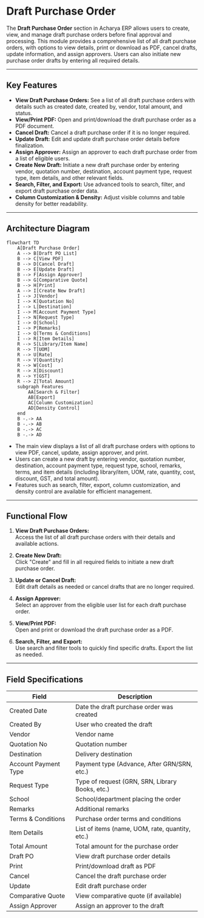 # Draft Purchase Order

The **Draft Purchase Order** section in Acharya ERP allows users to create, view, and manage draft purchase orders before final approval and processing. This module provides a comprehensive list of all draft purchase orders, with options to view details, print or download as PDF, cancel drafts, update information, and assign approvers. Users can also initiate new purchase order drafts by entering all required details.

---

## Key Features

- **View Draft Purchase Orders:** See a list of all draft purchase orders with details such as created date, created by, vendor, total amount, and status.
- **View/Print PDF:** Open and print/download the draft purchase order as a PDF document.
- **Cancel Draft:** Cancel a draft purchase order if it is no longer required.
- **Update Draft:** Edit and update draft purchase order details before finalization.
- **Assign Approver:** Assign an approver to each draft purchase order from a list of eligible users.
- **Create New Draft:** Initiate a new draft purchase order by entering vendor, quotation number, destination, account payment type, request type, item details, and other relevant fields.
- **Search, Filter, and Export:** Use advanced tools to search, filter, and export draft purchase order data.
- **Column Customization & Density:** Adjust visible columns and table density for better readability.

---

## Architecture Diagram

```mermaid
flowchart TD
    A[Draft Purchase Order]
    A --> B[Draft PO List]
    B --> C[View PDF]
    B --> D[Cancel Draft]
    B --> E[Update Draft]
    B --> F[Assign Approver]
    B --> G[Comparative Quote]
    B --> H[Print]
    A --> I[Create New Draft]
    I --> J[Vendor]
    I --> K[Quotation No]
    I --> L[Destination]
    I --> M[Account Payment Type]
    I --> N[Request Type]
    I --> O[School]
    I --> P[Remarks]
    I --> Q[Terms & Conditions]
    I --> R[Item Details]
    R --> S[Library/Item Name]
    R --> T[UOM]
    R --> U[Rate]
    R --> V[Quantity]
    R --> W[Cost]
    R --> X[Discount]
    R --> Y[GST]
    R --> Z[Total Amount]
    subgraph Features
        AA[Search & Filter]
        AB[Export]
        AC[Column Customization]
        AD[Density Control]
    end
    B -.-> AA
    B -.-> AB
    B -.-> AC
    B -.-> AD
```

- The main view displays a list of all draft purchase orders with options to view PDF, cancel, update, assign approver, and print.
- Users can create a new draft by entering vendor, quotation number, destination, account payment type, request type, school, remarks, terms, and item details (including library/item, UOM, rate, quantity, cost, discount, GST, and total amount).
- Features such as search, filter, export, column customization, and density control are available for efficient management.

---

## Functional Flow

1. **View Draft Purchase Orders:**  
   Access the list of all draft purchase orders with their details and available actions.

2. **Create New Draft:**  
   Click "Create" and fill in all required fields to initiate a new draft purchase order.

3. **Update or Cancel Draft:**  
   Edit draft details as needed or cancel drafts that are no longer required.

4. **Assign Approver:**  
   Select an approver from the eligible user list for each draft purchase order.

5. **View/Print PDF:**  
   Open and print or download the draft purchase order as a PDF.

6. **Search, Filter, and Export:**  
   Use search and filter tools to quickly find specific drafts. Export the list as needed.

---

## Field Specifications

| Field                | Description                                     |
| -------------------- | ----------------------------------------------- |
| Created Date         | Date the draft purchase order was created       |
| Created By           | User who created the draft                      |
| Vendor               | Vendor name                                     |
| Quotation No         | Quotation number                                |
| Destination          | Delivery destination                            |
| Account Payment Type | Payment type (Advance, After GRN/SRN, etc.)     |
| Request Type         | Type of request (GRN, SRN, Library Books, etc.) |
| School               | School/department placing the order             |
| Remarks              | Additional remarks                              |
| Terms & Conditions   | Purchase order terms and conditions             |
| Item Details         | List of items (name, UOM, rate, quantity, etc.) |
| Total Amount         | Total amount for the purchase order             |
| Draft PO             | View draft purchase order details               |
| Print                | Print/download draft as PDF                     |
| Cancel               | Cancel the draft purchase order                 |
| Update               | Edit draft purchase order                       |
| Comparative Quote    | View comparative quote (if available)           |
| Assign Approver      | Assign an approver to the draft                 |
